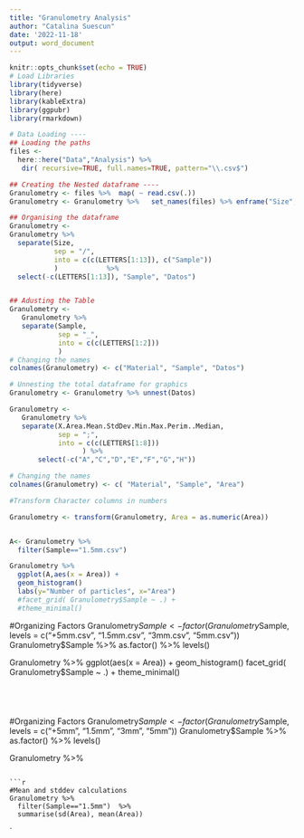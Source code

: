 ```yaml
---
title: "Granulometry Analysis"
author: "Catalina Suescun"
date: '2022-11-18'
output: word_document
---
```


```r
knitr::opts_chunk$set(echo = TRUE)
# Load Libraries
library(tidyverse)
library(here)
library(kableExtra)
library(ggpubr)
library(rmarkdown)
```


```r
# Data Loading ----
## Loading the paths
files <- 
  here::here("Data","Analysis") %>%
   dir( recursive=TRUE, full.names=TRUE, pattern="\\.csv$")
```
```r
## Creating the Nested dataframe ----
Granulometry <- files %>%  map( ~ read.csv(.))
Granulometry <- Granulometry %>%   set_names(files) %>% enframe("Size", "Datos")

## Organising the dataframe
Granulometry <- 
Granulometry %>%  
  separate(Size,
           sep = "/",
           into = c(c(LETTERS[1:13]), c("Sample"))
           )            %>% 
  select(-c(LETTERS[1:13]), "Sample", "Datos")


## Adusting the Table
Granulometry <- 
   Granulometry %>%  
   separate(Sample, 
            sep = "_",
            into = c(c(LETTERS[1:2]))
            )
# Changing the names
colnames(Granulometry) <- c("Material", "Sample", "Datos")

# Unnesting the total dataframe for graphics
Granulometry <- Granulometry %>% unnest(Datos)

Granulometry <- 
   Granulometry %>%  
   separate(X.Area.Mean.StdDev.Min.Max.Perim..Median, 
            sep = ";",
            into = c(c(LETTERS[1:8]))
                  ) %>% 
       select(-c("A","C","D","E","F","G","H"))

# Changing the names
colnames(Granulometry) <- c( "Material", "Sample", "Area")

```

```r
#Transform Character columns in numbers

Granulometry <- transform(Granulometry, Area = as.numeric(Area))


A<- Granulometry %>%
  filter(Sample=="1.5mm.csv") 

Granulometry %>%
  ggplot(A,aes(x = Area)) +
  geom_histogram() 
  labs(y="Number of particles", x="Area")
  #facet_grid( Granulometry$Sample ~ .) +
  #theme_minimal() 
```

 #Organizing Factors
Granulometry$Sample <- factor(Granulometry$Sample, levels = c("+5mm.csv", "1.5mm.csv", "3mm.csv", "5mm.csv"))
Granulometry$Sample %>% as.factor() %>% levels()


Granulometry %>%
  ggplot(aes(x = Area)) +
  geom_histogram() 
  facet_grid( Granulometry$Sample ~ .) +
  theme_minimal() 

```
  
  
  
  ```

 #Organizing Factors
Granulometry$Sample <- factor(Granulometry$Sample, levels = c("+5mm", "1.5mm", "3mm", "5mm"))
Granulometry$Sample %>% as.factor() %>% levels()

Granulometry %>%
  

```

```r
#Mean and stddev calculations
Granulometry %>%
  filter(Sample=="1.5mm")  %>%
  summarise(sd(Area), mean(Area))

```

`

 
















